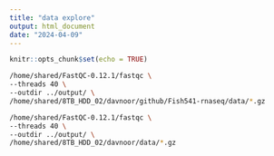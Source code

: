 ```yaml
---
title: "data explore"
output: html_document
date: "2024-04-09"
---
```


```r
knitr::opts_chunk$set(echo = TRUE)
```

```bash
/home/shared/FastQC-0.12.1/fastqc \
--threads 40 \
--outdir ../output/ \
/home/shared/8TB_HDD_02/davnoor/github/Fish541-rnaseq/data/*.gz
```
```bash
/home/shared/FastQC-0.12.1/fastqc \
--threads 40 \
--outdir ../output/ \
/home/shared/8TB_HDD_02/davnoor/data/*.gz
```

